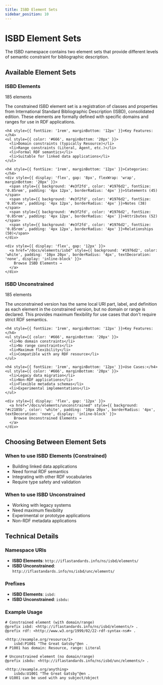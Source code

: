 ```yaml
---
title: ISBD Element Sets
sidebar_position: 10
---
```


# ISBD Element Sets

The ISBD namespace contains two element sets that provide different levels of semantic constraint for bibliographic description.

## Available Element Sets

<div style={{ display: 'grid', gap: '20px', marginTop: '24px' }}>
  <div style={{ background: '#fff', border: '2px solid #1976d2', borderRadius: '8px', padding: '24px', boxShadow: '0 2px 4px rgba(0,0,0,0.1)' }}>
    <div style={{ display: 'flex', justifyContent: 'space-between', alignItems: 'start', marginBottom: '16px' }}>
      <h3 style={{ margin: 0, color: '#1976d2' }}>ISBD Elements</h3>
      <span style={{ background: '#1976d2', color: 'white', fontSize: '12px', fontWeight: 'bold', padding: '4px 12px', borderRadius: '16px' }}>185 elements</span>
    </div>
    <p style={{ color: '#666', marginBottom: '20px' }}>
      The constrained ISBD element set is a registration of classes and properties from International Standard Bibliographic Description (ISBD), consolidated edition. These elements are formally defined with specific domains and ranges for use in RDF applications.
    </p>
    
    <h4 style={{ fontSize: '1rem', marginBottom: '12px' }}>Key Features:</h4>
    <ul style={{ color: '#666', marginBottom: '20px' }}>
      <li>Domain constraints (typically Resource)</li>
      <li>Range constraints (Literal, Agent, etc.)</li>
      <li>Formal RDF semantics</li>
      <li>Suitable for linked data applications</li>
    </ul>

    <h4 style={{ fontSize: '1rem', marginBottom: '12px' }}>Categories:</h4>
    <div style={{ display: 'flex', gap: '8px', flexWrap: 'wrap', marginBottom: '20px' }}>
      <span style={{ background: '#e3f2fd', color: '#1976d2', fontSize: '0.85rem', padding: '4px 12px', borderRadius: '4px' }}>Statements (45)</span>
      <span style={{ background: '#e3f2fd', color: '#1976d2', fontSize: '0.85rem', padding: '4px 12px', borderRadius: '4px' }}>Notes (38)</span>
      <span style={{ background: '#e3f2fd', color: '#1976d2', fontSize: '0.85rem', padding: '4px 12px', borderRadius: '4px' }}>Attributes (52)</span>
      <span style={{ background: '#e3f2fd', color: '#1976d2', fontSize: '0.85rem', padding: '4px 12px', borderRadius: '4px' }}>Relationships (50)</span>
    </div>

    <div style={{ display: 'flex', gap: '12px' }}>
      <a href="/docs/elements/isbd" style={{ background: '#1976d2', color: 'white', padding: '10px 20px', borderRadius: '4px', textDecoration: 'none', display: 'inline-block' }}>
        Browse ISBD Elements →
      </a>
    </div>
  </div>

  <div style={{ background: '#fff', border: '2px solid #c2185b', borderRadius: '8px', padding: '24px', boxShadow: '0 2px 4px rgba(0,0,0,0.1)' }}>
    <div style={{ display: 'flex', justifyContent: 'space-between', alignItems: 'start', marginBottom: '16px' }}>
      <h3 style={{ margin: 0, color: '#c2185b' }}>ISBD Unconstrained</h3>
      <span style={{ background: '#c2185b', color: 'white', fontSize: '12px', fontWeight: 'bold', padding: '4px 12px', borderRadius: '16px' }}>185 elements</span>
    </div>
    <p style={{ color: '#666', marginBottom: '20px' }}>
      The unconstrained version has the same local URI part, label, and definition as each element in the constrained version, but no domain or range is declared. This provides maximum flexibility for use cases that don't require strict RDF semantics.
    </p>
    
    <h4 style={{ fontSize: '1rem', marginBottom: '12px' }}>Key Features:</h4>
    <ul style={{ color: '#666', marginBottom: '20px' }}>
      <li>No domain constraints</li>
      <li>No range constraints</li>
      <li>Maximum flexibility</li>
      <li>Compatible with any RDF resource</li>
    </ul>

    <h4 style={{ fontSize: '1rem', marginBottom: '12px' }}>Use Cases:</h4>
    <ul style={{ color: '#666', marginBottom: '20px' }}>
      <li>Legacy data migration</li>
      <li>Non-RDF applications</li>
      <li>Flexible metadata schemas</li>
      <li>Experimental implementations</li>
    </ul>

    <div style={{ display: 'flex', gap: '12px' }}>
      <a href="/docs/elements/unconstrained" style={{ background: '#c2185b', color: 'white', padding: '10px 20px', borderRadius: '4px', textDecoration: 'none', display: 'inline-block' }}>
        Browse Unconstrained Elements →
      </a>
    </div>
  </div>
</div>

## Choosing Between Element Sets

<div style={{ background: '#f5f5f5', padding: '20px', borderRadius: '8px', marginTop: '32px' }}>
  <h3 style={{ marginTop: 0 }}>When to use ISBD Elements (Constrained)</h3>
  <ul>
    <li>Building linked data applications</li>
    <li>Need formal RDF semantics</li>
    <li>Integrating with other RDF vocabularies</li>
    <li>Require type safety and validation</li>
  </ul>

  <h3>When to use ISBD Unconstrained</h3>
  <ul>
    <li>Working with legacy systems</li>
    <li>Need maximum flexibility</li>
    <li>Experimental or prototype applications</li>
    <li>Non-RDF metadata applications</li>
  </ul>
</div>

## Technical Details

### Namespace URIs
- **ISBD Elements**: `http://iflastandards.info/ns/isbd/elements/`
- **ISBD Unconstrained**: `http://iflastandards.info/ns/isbd/unc/elements/`

### Prefixes
- **ISBD Elements**: `isbd:`
- **ISBD Unconstrained**: `isbdu:`

### Example Usage

```turtle
# Constrained element (with domain/range)
@prefix isbd: <http://iflastandards.info/ns/isbd/elements/> .
@prefix rdf: <http://www.w3.org/1999/02/22-rdf-syntax-ns#> .

<http://example.org/resource/1> 
    isbd:P1001 "The Great Gatsby"@en .
# P1001 has domain: Resource, range: Literal

# Unconstrained element (no domain/range)
@prefix isbdu: <http://iflastandards.info/ns/isbd/unc/elements/> .

<http://example.org/anything> 
    isbdu:U1001 "The Great Gatsby"@en .
# U1001 can be used with any subject/object
```